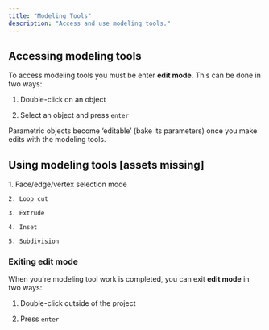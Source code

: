 ```yaml
---
title: "Modeling Tools"
description: "Access and use modeling tools."
---
```


## Accessing modeling tools

To access modeling tools you must be enter **edit mode**. This can be done in two ways:

1. Double-click on an object

2. Select an object and press `enter`

<Info>
  Parametric objects become ‘editable’ (bake its parameters) once you make edits with the modeling tools.
</Info>

## Using modeling tools \[assets missing]

<AccordionGroup>
  <Accordion title="Supported modeling tools" defaultOpen={false}>
    1. Face/edge/vertex selection mode

    2. Loop cut

    3. Extrude

    4. Inset

    5. Subdivision
  </Accordion>

  <Accordion title="Switching selection modes" defaultOpen={false}>

  </Accordion>

  <Accordion title="Adding geometry" defaultOpen={false}>

  </Accordion>

  <Accordion title="Extruding a face" defaultOpen={false}>

  </Accordion>

  <Accordion title="Insetting a face" defaultOpen={false}>

  </Accordion>

  <Accordion title="Adjusting the subdivision level" defaultOpen={false}>

  </Accordion>
</AccordionGroup>



### Exiting edit mode

When you're modeling tool work is completed, you can exit **edit mode** in two ways:&#x20;

1. Double-click outside of the project

2. Press `enter`